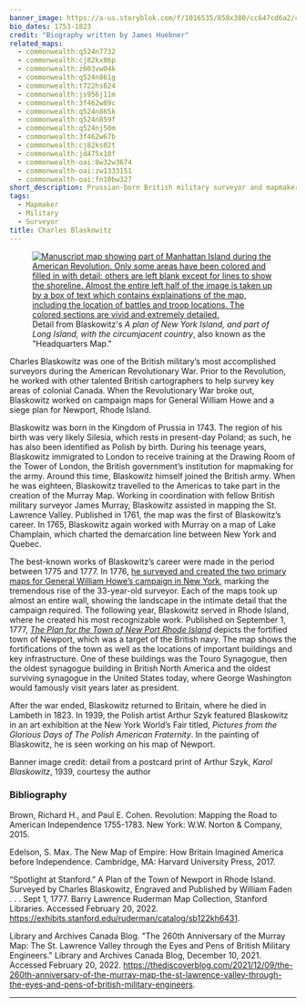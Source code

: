 ```yaml
---
banner_image: https://a-us.storyblok.com/f/1016535/858x380/cc647cd6a2/charles_blaskowtiz.png
bio_dates: 1753-1823
credit: "Biography written by James Huebner"
related_maps:
  - commonwealth:q524n7732
  - commonwealth:cj82kx86p
  - commonwealth:z603vw04k
  - commonwealth:q524n861g
  - commonwealth:t722hs624
  - commonwealth:js956j11m
  - commonwealth:3f462w89c
  - commonwealth:q524n865k
  - commonwealth:q524n859f
  - commonwealth:q524nj50m
  - commonwealth:3f462w67b
  - commonwealth:cj82ks02t
  - commonwealth:jd475x10f
  - commonwealth-oai:8w32w3674
  - commonwealth-oai:zw1333151
  - commonwealth-oai:fn10bw327
short_description: Prussian-born British military surveyor and mapmaker
tags:
  - Mapmaker
  - Military
  - Surveyor
title: Charles Blaskowitz
---
```

<figure class="table float-left mr-10 mb-5 mt-0">
  <a href="/maps/commonwealth:z603vw04k">
    <img src="https://iiif.digitalcommonwealth.org/iiif/2/commonwealth:z603vw05v/5826,1380,5305,6883/550,/0/default.jpg" alt="Manuscript map showing part of Manhattan Island during the American Revolution. Only some areas have been colored and filled in with detail; others are left blank except for lines to show the shoreline. Almost the entire left half of the image is taken up by a box of text which contains explainations of the map, including the location of battles and troop locations. The colored sections are vivid and extremely detailed."/>
  </a>
  <figcaption class="table-caption caption-bottom mt-0">
  Detail from Blaskowitz's <em>A plan of New York Island, and part of Long Island, with the circumjacent country</em>, also known as the &quot;Headquarters Map.&quot;
  </figcaption>
</figure>

Charles Blaskowitz was one of the British military’s most accomplished surveyors during the American Revolutionary War. Prior to the Revolution, he worked with other talented British cartographers to help survey key areas of colonial Canada. When the Revolutionary War broke out, Blaskowitz worked on campaign maps for General William Howe and a siege plan for Newport, Rhode Island.

Blaskowitz was born in the Kingdom of Prussia in 1743. The region of his birth was very likely Silesia, which rests in present-day Poland; as such, he has also been identified as Polish by birth. During his teenage years, Blaskowitz immigrated to London to receive training at the Drawing Room of the Tower of London, the British government’s institution for mapmaking for the army. Around this time, Blaskowitz himself joined the British army. When he was eighteen, Blaskowitz travelled to the Americas to take part in the creation of the Murray Map. Working in coordination with fellow British military surveyor James Murray, Blaskowitz assisted in mapping the St. Lawrence Valley. Published in 1761, the map was the first of Blaskowitz’s career. In 1765, Blaskowitz again worked with Murray on a map of Lake Champlain, which charted the demarcation line between New York and Quebec.

The best-known works of Blaskowitz’s career were made in the period between 1775 and 1777. In 1776, [he surveyed and created the two primary maps for General William Howe’s campaign in New York](/maps/commonwealth:z603vw04k), marking the tremendous rise of the 33-year-old surveyor. Each of the maps took up almost an entire wall, showing the landscape in the intimate detail that the campaign required. The following year, Blaskowitz served in Rhode Island, where he created his most recognizable work. Published on September 1, 1777, [_The Plan for the Town of New Port Rhode Island_](/maps/commonwealth:js956j11m) depicts the fortified town of Newport, which was a target of the British navy. The map shows the fortifications of the town as well as the locations of important buildings and key infrastructure. One of these buildings was the Touro Synagogue, then the oldest synagogue building in British North America and the oldest surviving synagogue in the United States today, where George Washington would famously visit years later as president.

After the war ended, Blaskowitz returned to Britain, where he died in Lambeth in 1823. In 1939, the Polish artist Arthur Szyk featured Blaskowitz in an art exhibition at the New York World’s Fair titled, _Pictures from the Glorious Days of The Polish American Fraternity_. In the painting of Blaskowitz, he is seen working on his map of Newport.

Banner image credit: detail from a postcard print of Arthur Szyk, _Karol Blaskowitz_, 1939, courtesy the author

### Bibliography

Brown, Richard H., and Paul E. Cohen. Revolution: Mapping the Road to American Independence 1755-1783. New York: W.W. Norton & Company, 2015.

Edelson, S. Max. The New Map of Empire: How Britain Imagined America before Independence. Cambridge, MA: Harvard University Press, 2017.

“Spotlight at Stanford.” A Plan of the Town of Newport in Rhode Island. Surveyed by Charles Blaskowitz, Engraved and Published by William Faden . . . Sept 1, 1777. Barry Lawrence Ruderman Map Collection, Stanford Libraries. Accessed February 20, 2022. https://exhibits.stanford.edu/ruderman/catalog/sb122kh6431.

Library and Archives Canada Blog. "The 260th Anniversary of the Murray Map: The St. Lawrence Valley through the Eyes and Pens of British Military Engineers." Library and Archives Canada Blog, December 10, 2021. Accessed February 20, 2022. https://thediscoverblog.com/2021/12/09/the-260th-anniversary-of-the-murray-map-the-st-lawrence-valley-through-the-eyes-and-pens-of-british-military-engineers.

***
